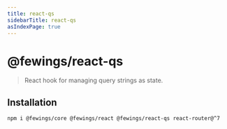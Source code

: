 ```yaml
---
title: react-qs
sidebarTitle: react-qs
asIndexPage: true
---
```


# @fewings/react-qs

> React hook for managing query strings as state.

## Installation

```sh npm2yarn
npm i @fewings/core @fewings/react @fewings/react-qs react-router@^7
```
